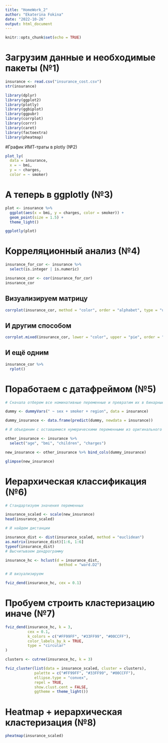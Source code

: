 ```yaml
---
title: "HomeWork_2"
author: "Ekaterina Fokina"
date: "2022-10-26"
output: html_document
---
```


```r
knitr::opts_chunk$set(echo = TRUE)
```

# Загрузим данные и необходимые пакеты (№1)

```r
insurance <- read.csv("insurance_cost.csv")
str(insurance)

library(dplyr)
library(ggplot2)
library(plotly)
library(ggbiplot)
library(ggpubr)
library(corrplot)
library(corrr)
library(caret)
library(factoextra)
library(pheatmap)
```

#График ИМТ-траты в plotly (№2)

```r

plot_ly(
  data = insurance,
  x = ~ bmi,
  y = ~ charges,
  color = ~ smoker)

```

# А теперь в ggplotly (№3)

```r
plot <- insurance %>%
  ggplot(aes(x = bmi, y = charges, color = smoker)) +
  geom_point(size = 1.5) +
  theme_light()

ggplotly(plot)
```

# Корреляционный анализ (№4)

```r
insurance_for_cor <- insurance %>%
  select(is.integer | is.numeric)

insurance_cor <- cor(insurance_for_cor)
insurance_cor
```

## Визуализируем матрицу

```r
corrplot(insurance_cor, method = "color", order = "alphabet", type = "upper")
```

## И другим способом

```r
corrplot.mixed(insurance_cor, lower = "color", upper = "pie", order = "AOE")
```

## И ещё одним

```r
insurance_cor %>%
  rplot()
```

# Поработаем с датафреймом (№5)

```r
# Сначала отберем все номинативные переменные и превратим их в бинарные

dummy <- dummyVars(" ~ sex + smoker + region", data = insurance)

dummy_insurance <- data.frame(predict(dummy, newdata = insurance))

# И объединим с оставшимися нумерическими переменными из оригинального датафрейма

other_insurance <- insurance %>%
  select("age", "bmi", "children", "charges")

new_insurance <- other_insurance %>% bind_cols(dummy_insurance)

glimpse(new_insurance)
```

# Иерархическая классификация (№6)

```r
# Стандартизуем значения переменных

insurance_scaled <- scale(new_insurance)
head(insurance_scaled)

# И найдем дистанции

insurance_dist <- dist(insurance_scaled, method = "euclidean")
as.matrix(insurance_dist)[1:6, 1:6]
typeof(insurance_dist)
# Высчитываем дендрограмму

insurance_hc <- hclust(d = insurance_dist, 
                        method = "ward.D2")

# И визуализируем

fviz_dend(insurance_hc, cex = 0.1)

```

# Пробуем строить кластеризацию иначе (№7)

```r
fviz_dend(insurance_hc, k = 3, 
          cex = 0.1,
          k_colors = c("#FF99FF", "#33FF99", "#00CCFF"),
          color_labels_by_k = TRUE,
          type = "circular"
)

clusters <- cutree(insurance_hc, k = 3)

fviz_cluster(list(data = insurance_scaled, cluster = clusters),
             palette = c("#FF99FF", "#33FF99", "#00CCFF"),
             ellipse.type = "convex", 
             repel = TRUE, 
             show.clust.cent = FALSE, 
             ggtheme = theme_light())
```

# Heatmap + иерархическая кластеризация (№8)

```r
pheatmap(insurance_scaled)
```

